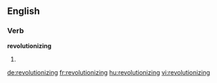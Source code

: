 ==English==

===Verb===
'''revolutionizing'''

# {{present participle of|revolutionize}}

[[de:revolutionizing]]
[[fr:revolutionizing]]
[[hu:revolutionizing]]
[[vi:revolutionizing]]